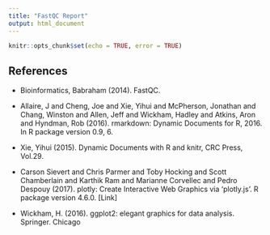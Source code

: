 ```yaml
---
title: "FastQC Report"
output: html_document
---
```


```r
knitr::opts_chunk$set(echo = TRUE, error = TRUE)
```



## References

* Bioinformatics, Babraham (2014). FastQC.

* Allaire, J and Cheng, Joe and Xie, Yihui and McPherson, Jonathan and Chang, Winston and Allen, Jeff and Wickham, Hadley and Atkins, Aron and Hyndman, Rob (2016). rmarkdown: Dynamic Documents for R, 2016. In R package version 0.9, 6.

* Xie, Yihui (2015). Dynamic Documents with R and knitr, CRC Press, Vol.29.

* Carson Sievert and Chris Parmer and Toby Hocking and Scott Chamberlain and Karthik Ram and Marianne Corvellec and Pedro Despouy (2017). plotly: Create Interactive Web Graphics via 'plotly.js'. R package version 4.6.0. [Link]

* Wickham, H. (2016). ggplot2: elegant graphics for data analysis. Springer. Chicago

